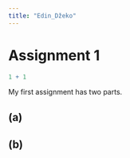 ```yaml
---
title: "Edin_Džeko"
---
```


# Assignment 1

```r
1 + 1
```

My first assignment has two parts.

## (a)

## (b)
